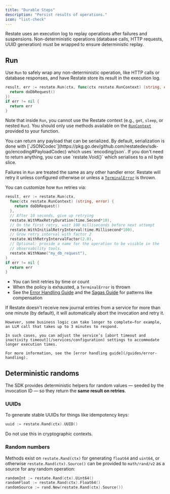 ```yaml
---
title: "Durable Steps"
description: "Persist results of operations."
icon: "list-check"
---
```


Restate uses an execution log to replay operations after failures and suspensions. Non-deterministic operations (database calls, HTTP requests, UUID generation) must be wrapped to ensure deterministic replay.

## Run 

Use `Run` to safely wrap any non-deterministic operation, like HTTP calls or database responses, and have Restate store its result in the execution log.

```go {"CODE_LOAD::go/develop/journalingresults.go#side_effect"} 
result, err := restate.Run(ctx, func(ctx restate.RunContext) (string, error) {
  return doDbRequest()
})
if err != nil {
  return err
}
```

Note that inside `Run`, you cannot use the Restate context (e.g., `get`, `sleep`, or nested `Run`).
You should only use methods available on the [`RunContext`](https://pkg.go.dev/github.com/restatedev/sdk-go#RunContext) provided to your function.

<AccordionGroup>

  <Accordion title="Serialization">
      You can return any payload that can be serialized. By default, serialization is
      done with [`JSONCodec`](https://pkg.go.dev/github.com/restatedev/sdk-go/encoding#PayloadCodec)
      which uses `encoding/json`. If you don't need to return anything, you can use
      `restate.Void{}` which serialises to a nil byte slice.
  </Accordion>

  <Accordion title="Error handling and retry policies">

  Failures in `Run` are treated the same as any other handler error. Restate will retry it unless configured otherwise or unless a [`TerminalError`](/develop/go/error-handling) is thrown.


  You can customize how `Run` retries via:

```go {"CODE_LOAD::go/develop/journalingresults.go#side_effect_retry"} 
result, err := restate.Run(ctx,
  func(ctx restate.RunContext) (string, error) {
    return doDbRequest()
  },
  // After 10 seconds, give up retrying
  restate.WithMaxRetryDuration(time.Second*10),
  // On the first retry, wait 100 milliseconds before next attempt
  restate.WithInitialRetryInterval(time.Millisecond*100),
  // Grow retry interval with factor 2
  restate.WithRetryIntervalFactor(2.0),
  // Optional: provide a name for the operation to be visible in the
  // observability tools.
  restate.WithName("my_db_request"),
)
if err != nil {
  return err
}
```

  * You can limit retries by time or count
  * When the policy is exhausted, a `TerminalError` is thrown
  * See the [Error Handling Guide](/guides/error-handling) and the [Sagas Guide](/guides/sagas) for patterns like compensation

  </Accordion>
  <Accordion title="Increasing timeouts">
    If Restate doesn't receive new journal entries from a service for more than one minute (by default), it will automatically abort the invocation and retry it.

    However, some business logic can take longer to complete—for example, an LLM call that takes up to 3 minutes to respond.

    In such cases, you can adjust the service’s [abort timeout and inactivity timeout](/services/configuration) settings to accommodate longer execution times.

    For more information, see the [error handling guide](/guides/error-handling).
  </Accordion>

</AccordionGroup>

## Deterministic randoms

The SDK provides deterministic helpers for random values — seeded by the invocation ID — so they return the **same result on retries**.

### UUIDs

To generate stable UUIDs for things like idempotency keys:

```go {"CODE_LOAD::go/develop/journalingresults.go#uuid"} 
uuid := restate.Rand(ctx).UUID()
```

Do not use this in cryptographic contexts.

### Random numbers

Methods exist on `restate.Rand(ctx)` for generating `float64` and `uint64`, or
otherwise `restate.Rand(ctx).Source()` can be provided to `math/rand/v2` as a
source for any random operation:

```go {"CODE_LOAD::go/develop/journalingresults.go#random_nb"} 
randomInt := restate.Rand(ctx).Uint64()
randomFloat := restate.Rand(ctx).Float64()
randomSource := rand.New(restate.Rand(ctx).Source())
```

